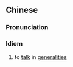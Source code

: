 {{also|泛泛而谈}}
==Chinese==
{{zh-forms|s=泛泛而谈|type=211}}

===Pronunciation===
{{zh-pron
|m=fànfàn'értán
|c=faan6 faan6 ji4 taam4
|cat=cy
}}

===Idiom===
{{zh-idiom}}

# to [[talk]] in [[generalities]]